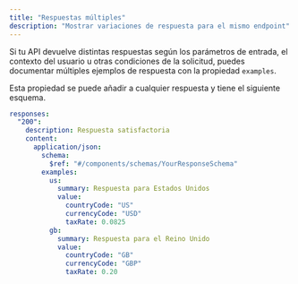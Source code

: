 ```yaml
---
title: "Respuestas múltiples"
description: "Mostrar variaciones de respuesta para el mismo endpoint"
---
```


Si tu API devuelve distintas respuestas según los parámetros de entrada, el contexto del usuario u otras condiciones de la solicitud, puedes documentar múltiples ejemplos de respuesta con la propiedad `examples`.

Esta propiedad se puede añadir a cualquier respuesta y tiene el siguiente esquema.

```yaml
responses:
  "200":
    description: Respuesta satisfactoria
    content:
      application/json:
        schema:
          $ref: "#/components/schemas/YourResponseSchema"
        examples:
          us:
            summary: Respuesta para Estados Unidos
            value:
              countryCode: "US"
              currencyCode: "USD"
              taxRate: 0.0825
          gb:
            summary: Respuesta para el Reino Unido
            value:
              countryCode: "GB"
              currencyCode: "GBP"
              taxRate: 0.20
```
